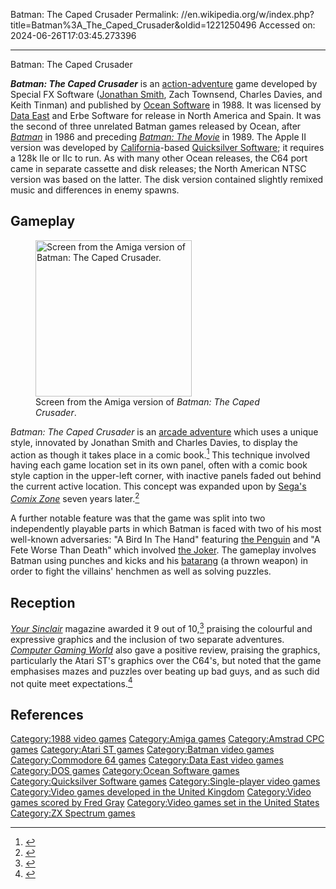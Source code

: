 Batman: The Caped Crusader
Permalink: //en.wikipedia.org/w/index.php?title=Batman%3A_The_Caped_Crusader&oldid=1221250496
Accessed on: 2024-06-26T17:03:45.273396



------
Batman: The Caped Crusader
{{Infobox video game
|title        = Batman: The Caped Crusader
|image        = Batman Caped Crusader.jpg
|developer    = Special FX Software
|publisher    = {{vgrelease|EU|[[Ocean Software]]|NA|[[Data East]]}}
|producer     = D. C. Ward<br>Paul Finnegan
|designer     = Jonathan M. Smith
|programmer   = Keith Robinson<br/>Frank Robinson<br/>Robert Tinman<br/>Jim Bagley
|artist       = Andy Rixon<br/>Charles Davies<br/>Karen Davies
|composer     = Keith Tinman<br/>[[Fred Gray (composer)|Fred Gray]]
|released     = {{vgrelease|EU|1988|NA|1989}}
|genre        = [[Action-adventure game|Action-adventure]]
|modes        = [[Single-player video game|Single-player]]
|platforms    = [[Amiga]],<ref>{{cite web|first=Dan|last=Gutman|url=https://www.newspapers.com/clip/96463117/the-miami-herald/|title=Indiana Jones and the last computer|newspaper=[[Miami Herald]]|page=863|date=July 9, 1989|accessdate=February 26, 2022|via=[[Newspapers.com]]}}</ref> [[Amstrad CPC]], [[Atari ST]], [[Commodore 64]], [[Apple II]], [[MS-DOS]], [[ZX Spectrum]]
}}

'''''Batman: The Caped Crusader''''' is an [[action-adventure game|action-adventure]] game developed by Special FX Software ([[Jonathan Smith (games programmer)|Jonathan Smith]], Zach Townsend, Charles Davies, and Keith Tinman) and published by [[Ocean Software]] in 1988. It was licensed by [[Data East]] and Erbe Software for release in North America and Spain. It was the second of three unrelated Batman games released by Ocean, after ''[[Batman (1986 video game)|Batman]]'' in 1986 and preceding ''[[Batman (1989 video game)|Batman: The Movie]]'' in 1989. The Apple II version was developed by [[California]]-based [[Quicksilver Software]]; it requires a 128k IIe or IIc to run. As with many other Ocean releases, the C64 port came in separate cassette and disk releases; the North American NTSC version was based on the latter. The disk version contained slightly remixed music and differences in enemy spawns.

==Gameplay==
[[File:Caped Crusader for Amiga.png|thumb|250px|left|Screen from the Amiga version of ''Batman: The Caped Crusader''.]]

''Batman: The Caped Crusader'' is an [[action-adventure game|arcade adventure]] which uses a unique style, innovated by Jonathan Smith and Charles Davies, to display the action as though it takes place in a comic book.<ref>{{cite web|title=Special FX|url=http://www.retrogamer.net/profiles/company/special-fx/|website=Retro Gamer|date=15 May 2014 |publisher=Imagine Publishing|access-date=22 July 2016}}</ref> This technique involved having each game location set in its own panel, often with a comic book style caption in the upper-left corner, with inactive panels faded out behind the current active location. This concept was expanded upon by [[Sega|Sega's]] ''[[Comix Zone]]'' seven years later.<ref>{{cite web|last1=Cox|first1=Leon|title=Batman - From Spectrum Beginnings To Arkham Origins|url=http://home.bt.com/games/games-features/batman-from-spectrum-beginnings-to-arkham-origins-11363843669417|website=BT.com|publisher=BT|access-date=22 July 2016}}</ref>

A further notable feature was that the game was split into two independently playable parts in which Batman is faced with two of his most well-known adversaries: "A Bird In The Hand" featuring [[Penguin (comics)|the Penguin]] and "A Fete Worse Than Death" which involved [[Joker (comics)|the Joker]]. The gameplay involves Batman using punches and kicks and his [[batarang]] (a thrown weapon) in order to fight the villains' henchmen as well as solving puzzles.

==Reception==
{{Video game reviews
| award1Pub = ''Crash''
| award1 = Smash<ref>Game review, Crash magazine, [[Newsfield Publications]], issue 60, January 1989</ref>
}}
''[[Your Sinclair]]'' magazine awarded it 9 out of 10,<ref>{{cite journal |last=Berkmann |first=Marcus |date=January 1989 |title=''Batman: The Caped Crusader'' review |journal=Your Sinclair |issue=37 |url=http://www.ysrnry.co.uk/articles/batmancc.htm |access-date=2007-10-19 |archive-url=https://web.archive.org/web/20071027051816/http://www.ysrnry.co.uk/articles/batmancc.htm |archive-date=2007-10-27 |url-status=dead}}</ref> praising the colourful and expressive graphics and the inclusion of two separate adventures. ''[[Computer Gaming World]]'' also gave a positive review, praising the graphics, particularly the Atari ST's graphics over the C64's, but noted that the game emphasises mazes and puzzles over beating up bad guys, and as such did not quite meet expectations.<ref name = "CGW">{{citation | date = June 1989 | last = Wilson | first = David M. | magazine = [[Computer Gaming World]] | title = Caped Crusader Combats Crime | pages = 20–21 | issue=60}}</ref>

==References==
{{reflist}}

{{Batman video games}}

[[Category:1988 video games]]
[[Category:Amiga games]]
[[Category:Amstrad CPC games]]
[[Category:Atari ST games]]
[[Category:Batman video games]]
[[Category:Commodore 64 games]]
[[Category:Data East video games]]
[[Category:DOS games]]
[[Category:Ocean Software games]]
[[Category:Quicksilver Software games]]
[[Category:Single-player video games]]
[[Category:Video games developed in the United Kingdom]]
[[Category:Video games scored by Fred Gray]]
[[Category:Video games set in the United States]]
[[Category:ZX Spectrum games]]